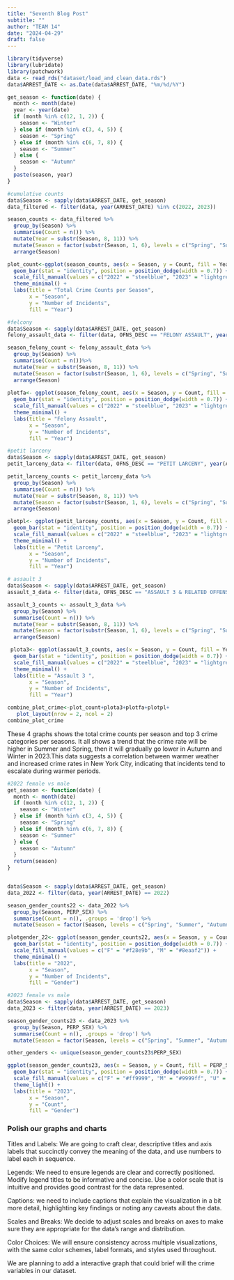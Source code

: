 ```yaml
---
title: "Seventh Blog Post"
subtitle: ""
author: "TEAM 14"
date: "2024-04-29"
draft: false
---
```



```r
library(tidyverse)
library(lubridate)
library(patchwork)
data <- read_rds("dataset/load_and_clean_data.rds")
data$ARREST_DATE <- as.Date(data$ARREST_DATE, "%m/%d/%Y")
```

```r
get_season <- function(date) {
  month <- month(date)
  year <- year(date)
  if (month %in% c(12, 1, 2)) {
    season <- "Winter"
  } else if (month %in% c(3, 4, 5)) {
    season <- "Spring"
  } else if (month %in% c(6, 7, 8)) {
    season <- "Summer"
  } else {
    season <- "Autumn"
  }
  paste(season, year)
}
```

```r
#cumulative counts 
data$Season <- sapply(data$ARREST_DATE, get_season)
data_filtered <- filter(data, year(ARREST_DATE) %in% c(2022, 2023))

season_counts <- data_filtered %>%
  group_by(Season) %>%
  summarise(Count = n()) %>%
  mutate(Year = substr(Season, 8, 11)) %>%
  mutate(Season = factor(substr(Season, 1, 6), levels = c("Spring", "Summer", "Autumn","Winter"))) %>%
  arrange(Season)

plot_count<-ggplot(season_counts, aes(x = Season, y = Count, fill = Year)) +
  geom_bar(stat = "identity", position = position_dodge(width = 0.7)) +
  scale_fill_manual(values = c("2022" = "steelblue", "2023" = "lightgreen")) +
  theme_minimal() +
  labs(title = "Total Crime Counts per Season", 
       x = "Season", 
       y = "Number of Incidents",
       fill = "Year") 

```

```r
#felcony
data$Season <- sapply(data$ARREST_DATE, get_season)
felony_assault_data <- filter(data, OFNS_DESC == "FELONY ASSAULT", year(ARREST_DATE) %in% c(2022, 2023))

season_felony_count <- felony_assault_data %>%
  group_by(Season) %>%
  summarise(Count = n())%>%
  mutate(Year = substr(Season, 8, 11)) %>%
  mutate(Season = factor(substr(Season, 1, 6), levels = c("Spring", "Summer", "Autumn","Winter"))) %>%
  arrange(Season)
  
plotfa<- ggplot(season_felony_count, aes(x = Season, y = Count, fill = Year)) +
  geom_bar(stat = "identity", position = position_dodge(width = 0.7)) +
  scale_fill_manual(values = c("2022" = "steelblue", "2023" = "lightgreen")) +
  theme_minimal() +
  labs(title = "Felony Assault", 
       x = "Season", 
       y = "Number of Incidents",
       fill = "Year")

```

```r
#petit larceny
data$Season <- sapply(data$ARREST_DATE, get_season)
petit_larceny_data <- filter(data, OFNS_DESC == "PETIT LARCENY", year(ARREST_DATE) %in% c(2022, 2023))

petit_larceny_counts <- petit_larceny_data %>%
  group_by(Season) %>%
  summarise(Count = n()) %>%
  mutate(Year = substr(Season, 8, 11)) %>%
  mutate(Season = factor(substr(Season, 1, 6), levels = c("Spring", "Summer", "Autumn", "Winter"))) %>%
  arrange(Season)

plotpl<- ggplot(petit_larceny_counts, aes(x = Season, y = Count, fill = Year)) +
  geom_bar(stat = "identity", position = position_dodge(width = 0.7)) +
  scale_fill_manual(values = c("2022" = "steelblue", "2023" = "lightgreen")) +
  theme_minimal() +
  labs(title = "Petit Larceny", 
       x = "Season", 
       y = "Number of Incidents",
       fill = "Year")
```

```r
# assault 3
data$Season <- sapply(data$ARREST_DATE, get_season)
assault_3_data <- filter(data, OFNS_DESC == "ASSAULT 3 & RELATED OFFENSES", year(ARREST_DATE) %in% c(2022, 2023))

assault_3_counts <- assault_3_data %>%
  group_by(Season) %>%
  summarise(Count = n()) %>%
  mutate(Year = substr(Season, 8, 11)) %>%
  mutate(Season = factor(substr(Season, 1, 6), levels = c("Spring", "Summer", "Autumn", "Winter"))) %>%
  arrange(Season)

 plota3<- ggplot(assault_3_counts, aes(x = Season, y = Count, fill = Year)) +
  geom_bar(stat = "identity", position = position_dodge(width = 0.7)) +
  scale_fill_manual(values = c("2022" = "steelblue", "2023" = "lightgreen")) +
  theme_minimal() +
  labs(title = "Assault 3 ", 
       x = "Season", 
       y = "Number of Incidents",
       fill = "Year")

```
```r
combine_plot_crime<-plot_count+plota3+plotfa+plotpl+
   plot_layout(nrow = 2, ncol = 2)
combine_plot_crime
```

These 4 graphs shows the total crime counts per season and top 3 crime categories per seasons. It all shows a trend that the crime rate will be higher in Summer and Spring, then it will gradually go lower in Autumn and Winter in 2023.This data suggests a correlation between warmer weather and increased crime rates in New York City, indicating that incidents tend to escalate during warmer periods.


```r
#2022 female vs male 
get_season <- function(date) {
  month <- month(date)
  if (month %in% c(12, 1, 2)) {
    season <- "Winter"
  } else if (month %in% c(3, 4, 5)) {
    season <- "Spring"
  } else if (month %in% c(6, 7, 8)) {
    season <- "Summer"
  } else {
    season <- "Autumn"
  }
  return(season)
}


data$Season <- sapply(data$ARREST_DATE, get_season)
data_2022 <- filter(data, year(ARREST_DATE) == 2022)

season_gender_counts22 <- data_2022 %>%
  group_by(Season, PERP_SEX) %>%
  summarise(Count = n(), .groups = 'drop') %>%
  mutate(Season = factor(Season, levels = c("Spring", "Summer", "Autumn", "Winter")))

plotgender_22<- ggplot(season_gender_counts22, aes(x = Season, y = Count, fill = PERP_SEX)) +
  geom_bar(stat = "identity", position = position_dodge(width = 0.7)) +
  scale_fill_manual(values = c("F" = "#f28e9b", "M" = "#8eaaf2")) +
  theme_minimal() +
  labs(title = "2022", 
       x = "Season", 
       y = "Number of Incidents",
       fill = "Gender")
```

```r
#2023 female vs male 
data$Season <- sapply(data$ARREST_DATE, get_season)
data_2023 <- filter(data, year(ARREST_DATE) == 2023)

season_gender_counts23 <- data_2023 %>%
  group_by(Season, PERP_SEX) %>%
  summarise(Count = n(), .groups = 'drop') %>%
  mutate(Season = factor(Season, levels = c("Spring", "Summer", "Autumn", "Winter")))

other_genders <- unique(season_gender_counts23$PERP_SEX)

ggplot(season_gender_counts23, aes(x = Season, y = Count, fill = PERP_SEX)) +
  geom_bar(stat = "identity", position = position_dodge(width = 0.7)) +
  scale_fill_manual(values = c("F" = "#ff9999", "M" = "#9999ff", "U" = "#ffff66")) +
  theme_light() +
  labs(title = "2023",
       x = "Season",
       y = "Count",
       fill = "Gender")
```

### Polish our graphs and charts

Titles and Labels: We are going to craft clear, descriptive titles and axis labels that succinctly convey the meaning of the data, and use numbers to label each in sequence.

Legends: We need to ensure legends are clear and correctly positioned. Modify legend titles to be informative and concise. Use a color scale that is intuitive and provides good contrast for the data represented.

Captions: we need to include captions that explain the visualization in a bit more detail, highlighting key findings or noting any caveats about the data.

Scales and Breaks: We decide to adjust scales and breaks on axes to make sure they are appropriate for the data’s range and distribution. 

Color Choices: We will ensure consistency across multiple visualizations, with the same color schemes, label formats, and styles used throughout.


We are planning to add a interactive graph that could brief will the crime variables in our dataset.



